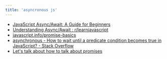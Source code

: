 ```yaml
---
title: 'asyncronous js'
---
```


- [JavaScript Async/Await: A Guide for Beginners](https://medium.com/@gecno/javascript-async-await-a-guide-for-beginners-ffe56ba35a2c)
- [Understanding Async/Await : r/learnjavascript](https://www.reddit.com/r/learnjavascript/comments/tjz1l5/understanding_asyncawait/)
- [javascript.info/promise-basics](https://javascript.info/promise-basics)
- [asynchronous - How to wait until a predicate condition becomes true in JavaScript? - Stack Overflow](https://stackoverflow.com/questions/22125865/how-to-wait-until-a-predicate-condition-becomes-true-in-javascript)
- [Let's talk about how to talk about promises](https://thenewtoys.dev/blog/2021/02/08/lets-talk-about-how-to-talk-about-promises/)